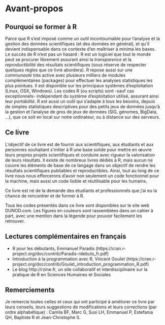 <!-- \setcounter{page}{1} -->

\cleardoublepage
\pagenumbering{arabic}

# Avant-propos {-}

\adjustmtc
\minitoc

## Pourquoi se former à R
Parce que R s'est imposé comme un outil incontournable pour l'analyse et la gestion des données scientifiques (et des données en général), et qu'il devient indispensable dans ce contexte d'en maîtriser à minima les bases. Le succès de R n'est pas un hasard : R est un logiciel que tout le monde peut se procurer librement assurant ainsi la *transparence* et la *reproductibilité* des résultats scientifiques (sous réserve de respecter quelques règles que ce livre abordera). R repose aussi sur une *communauté* très active avec plusieurs milliers de modules complémentaires (packages) pour effectuer les analyses statistiques les plus pointues. Il est disponible sur les principaux systèmes d'exploitation (Linux, OSX, Windows). Les codes R (ou scripts) sont -sauf cas exceptionnels- indépendant du système d'exploitation utilisé, assurant ainsi leur *portabilité*. R est aussi un outil qui s'adapte à tous les besoins, depuis de simples statistiques descriptives pour des petits jeux de données jusqu'à la gestion et l'analyse de gros de jeux de données (SIG, génomes, BigData, ...), que ce soit en local sur notre ordinateur, ou à distance sur des serveurs.

## Ce livre
L'objectif de ce livre est de fournir aux scientifiques, aux étudiants et aux personnes souhaitant s'initier à R une base solide pour mettre en œuvre leurs propres projets scientifiques et conduire avec rigueur la valorisation de leurs résultats. Il existe de nombreux livres dédiés à R, mais aucun ne couvre les éléments de base de ce langage dans un objectif de rendre les résultats scientifiques publiables et reproductibles. Ainsi, tout au long de ce livre nous nous efforcerons d’avoir non seulement un code fonctionnel pour la machine, mais aussi un code lisible et réutilisable pour les humains.

Ce livre est né de la demande des étudiants et professionnels que j'ai eu la chance de rencontrer et de former à R. 

Tous les codes présentés dans ce livre sont disponibles sur le site web DUNOD.com. Les figures en couleurs sont rassemblées dans un cahier à part, avec une mention dans la légende pour pouvoir facilement les retrouver.

## Lectures complémentaires en français

* R pour les débutants, Emmanuel Paradis (https://cran.r-project.org/doc/contrib/Paradis-rdebuts_fr.pdf)
* Introduction à la programmation avec R, Vincent Goulet (https://cran.r-project.org/doc/contrib/Goulet_introduction_programmation_R.pdf)
* Le blog http://rzine.fr, un site collaboratif et interdisciplinaire sur la pratique de R en Sciences Humaines et Sociales

## Remerciements

Je remercie toutes celles et ceux qui ont participé à améliorer ce livre par leurs conseils, leurs suggestions de modifications et leurs corrections (par ordre alphabétique) : Camila BF, Marc G, Susi LH, Emmanuel P, Estefania QH, Baptiste R et Jean-Christophe S.